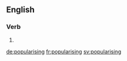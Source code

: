 ==English==

===Verb===
{{head|en}}

# {{present participle of|popularise|lang=en}}

[[de:popularising]]
[[fr:popularising]]
[[sv:popularising]]
